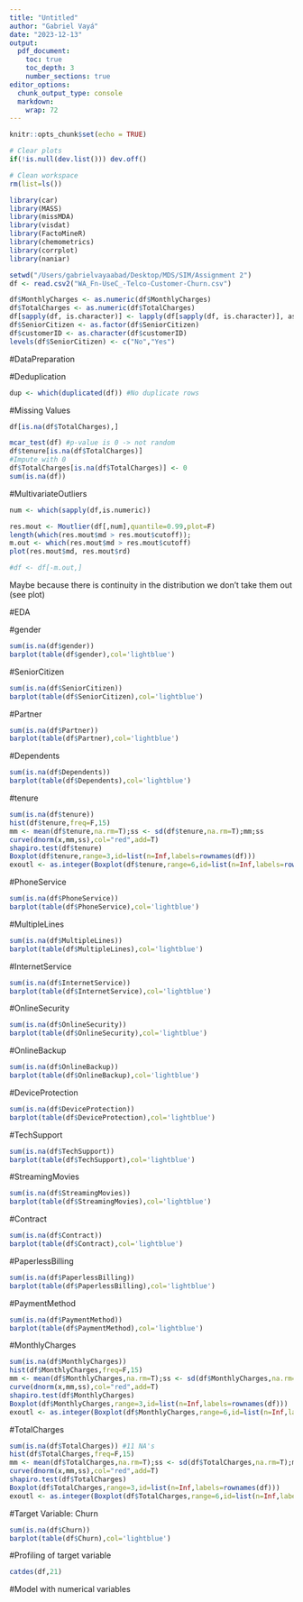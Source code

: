 ```yaml
---
title: "Untitled"
author: "Gabriel Vayá"
date: "2023-12-13"
output: 
  pdf_document: 
    toc: true
    toc_depth: 3
    number_sections: true
editor_options: 
  chunk_output_type: console
  markdown: 
    wrap: 72
---
```


```r
knitr::opts_chunk$set(echo = TRUE)
```

```r
# Clear plots
if(!is.null(dev.list())) dev.off()

# Clean workspace
rm(list=ls())

library(car)
library(MASS)
library(missMDA)
library(visdat)
library(FactoMineR)
library(chemometrics)
library(corrplot)
library(naniar)
```

```r
setwd("/Users/gabrielvayaabad/Desktop/MDS/SIM/Assignment 2")
df <- read.csv2("WA_Fn-UseC_-Telco-Customer-Churn.csv")

df$MonthlyCharges <- as.numeric(df$MonthlyCharges)
df$TotalCharges <- as.numeric(df$TotalCharges)
df[sapply(df, is.character)] <- lapply(df[sapply(df, is.character)], as.factor)
df$SeniorCitizen <- as.factor(df$SeniorCitizen)
df$customerID <- as.character(df$customerID)
levels(df$SeniorCitizen) <- c("No","Yes")
```


#DataPreparation

#Deduplication
```r
dup <- which(duplicated(df)) #No duplicate rows
```

#Missing Values
```r
df[is.na(df$TotalCharges),]

mcar_test(df) #p-value is 0 -> not random
df$tenure[is.na(df$TotalCharges)]
#Impute with 0
df$TotalCharges[is.na(df$TotalCharges)] <- 0
sum(is.na(df))
```

#MultivariateOutliers
```r
num <- which(sapply(df,is.numeric))

res.mout <- Moutlier(df[,num],quantile=0.99,plot=F)
length(which(res.mout$md > res.mout$cutoff));
m.out <- which(res.mout$md > res.mout$cutoff)
plot(res.mout$md, res.mout$rd)

#df <- df[-m.out,] 
```
Maybe because there is continuity in the distribution we don't take them out (see plot)

#EDA

#gender
```r
sum(is.na(df$gender))
barplot(table(df$gender),col='lightblue')
```

#SeniorCitizen
```r
sum(is.na(df$SeniorCitizen))
barplot(table(df$SeniorCitizen),col='lightblue')
```

#Partner
```r
sum(is.na(df$Partner))
barplot(table(df$Partner),col='lightblue')
```

#Dependents
```r
sum(is.na(df$Dependents))
barplot(table(df$Dependents),col='lightblue')
```

#tenure
```r
sum(is.na(df$tenure))
hist(df$tenure,freq=F,15)
mm <- mean(df$tenure,na.rm=T);ss <- sd(df$tenure,na.rm=T);mm;ss
curve(dnorm(x,mm,ss),col="red",add=T)
shapiro.test(df$tenure)
Boxplot(df$tenure,range=3,id=list(n=Inf,labels=rownames(df)))
exoutl <- as.integer(Boxplot(df$tenure,range=6,id=list(n=Inf,labels=rownames(df))))
```

#PhoneService
```r
sum(is.na(df$PhoneService))
barplot(table(df$PhoneService),col='lightblue')
```

#MultipleLines
```r
sum(is.na(df$MultipleLines))
barplot(table(df$MultipleLines),col='lightblue')
```

#InternetService
```r
sum(is.na(df$InternetService))
barplot(table(df$InternetService),col='lightblue')
```

#OnlineSecurity
```r
sum(is.na(df$OnlineSecurity))
barplot(table(df$OnlineSecurity),col='lightblue')
```

#OnlineBackup
```r
sum(is.na(df$OnlineBackup))
barplot(table(df$OnlineBackup),col='lightblue')
```

#DeviceProtection
```r
sum(is.na(df$DeviceProtection))
barplot(table(df$DeviceProtection),col='lightblue')
```

#TechSupport
```r
sum(is.na(df$TechSupport))
barplot(table(df$TechSupport),col='lightblue')
```

#StreamingMovies
```r
sum(is.na(df$StreamingMovies))
barplot(table(df$StreamingMovies),col='lightblue')
```

#Contract
```r
sum(is.na(df$Contract))
barplot(table(df$Contract),col='lightblue')
```

#PaperlessBilling
```r
sum(is.na(df$PaperlessBilling))
barplot(table(df$PaperlessBilling),col='lightblue')
```

#PaymentMethod
```r
sum(is.na(df$PaymentMethod))
barplot(table(df$PaymentMethod),col='lightblue')
```

#MonthlyCharges
```r
sum(is.na(df$MonthlyCharges))
hist(df$MonthlyCharges,freq=F,15)
mm <- mean(df$MonthlyCharges,na.rm=T);ss <- sd(df$MonthlyCharges,na.rm=T);mm;ss
curve(dnorm(x,mm,ss),col="red",add=T)
shapiro.test(df$MonthlyCharges)
Boxplot(df$MonthlyCharges,range=3,id=list(n=Inf,labels=rownames(df)))
exoutl <- as.integer(Boxplot(df$MonthlyCharges,range=6,id=list(n=Inf,labels=rownames(df))))
```

#TotalCharges
```r
sum(is.na(df$TotalCharges)) #11 NA's
hist(df$TotalCharges,freq=F,15)
mm <- mean(df$TotalCharges,na.rm=T);ss <- sd(df$TotalCharges,na.rm=T);mm;ss
curve(dnorm(x,mm,ss),col="red",add=T)
shapiro.test(df$TotalCharges)
Boxplot(df$TotalCharges,range=3,id=list(n=Inf,labels=rownames(df)))
exoutl <- as.integer(Boxplot(df$TotalCharges,range=6,id=list(n=Inf,labels=rownames(df))))
```

#Target Variable: Churn
```r
sum(is.na(df$Churn))
barplot(table(df$Churn),col='lightblue')
```

#Profiling of target variable 
```r
catdes(df,21)
```


#Model with numerical variables
```r

```

